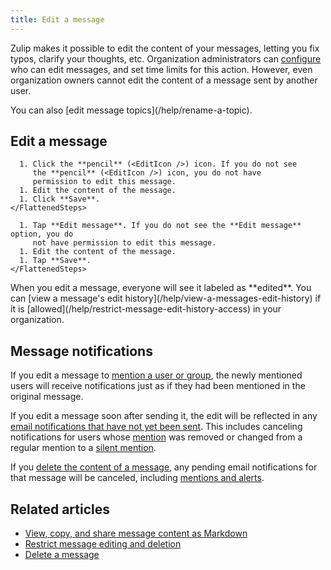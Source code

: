 ```yaml
---
title: Edit a message
---
```






Zulip makes it possible to edit the content of your messages, letting you fix
typos, clarify your thoughts, etc. Organization administrators can
[configure](/help/restrict-message-editing-and-deletion) who can edit messages,
and set time limits for this action. However, even organization owners cannot
edit the content of a message sent by another user.

<ZulipTip>
  You can also [edit message topics](/help/rename-a-topic).
</ZulipTip>

## Edit a message

<Tabs>
  <TabItem label="Desktop/Web">
    <FlattenedSteps>
      <MessageActions />

      1. Click the **pencil** (<EditIcon />) icon. If you do not see
         the **pencil** (<EditIcon />) icon, you do not have
         permission to edit this message.
      1. Edit the content of the message.
      1. Click **Save**.
    </FlattenedSteps>
  </TabItem>

  <TabItem label="Mobile">
    <FlattenedSteps>
      <MessageLongPressMenu />

      1. Tap **Edit message**. If you do not see the **Edit message** option, you do
         not have permission to edit this message.
      1. Edit the content of the message.
      1. Tap **Save**.
    </FlattenedSteps>
  </TabItem>
</Tabs>

<ZulipTip>
  When you edit a message, everyone will see it labeled as **edited**. You
  can [view a message's edit history](/help/view-a-messages-edit-history)
  if it is [allowed](/help/restrict-message-edit-history-access) in your
  organization.
</ZulipTip>

## Message notifications

If you edit a message to [mention a user or group](/help/mention-a-user-or-group),
the newly mentioned users will receive notifications just as if they had been
mentioned in the original message.

If you edit a message soon after sending it, the edit will be reflected in any
[email notifications that have not yet been sent](/help/email-notifications#configure-delay-for-message-notification-emails).
This includes canceling notifications for users whose
[mention](/help/format-your-message-using-markdown#mention-a-user-or-group) was
removed or changed from a regular mention to a
[silent mention](/help/mention-a-user-or-group#silently-mention-a-user).

If you [delete the content of a message](/help/delete-a-message#delete-message-content),
any pending email notifications for that message will be canceled, including
[mentions and alerts](/help/dm-mention-alert-notifications).

## Related articles

* [View, copy, and share message content as Markdown](/help/view-the-markdown-source-of-a-message)
* [Restrict message editing and deletion](/help/restrict-message-editing-and-deletion)
* [Delete a message](/help/delete-a-message)
